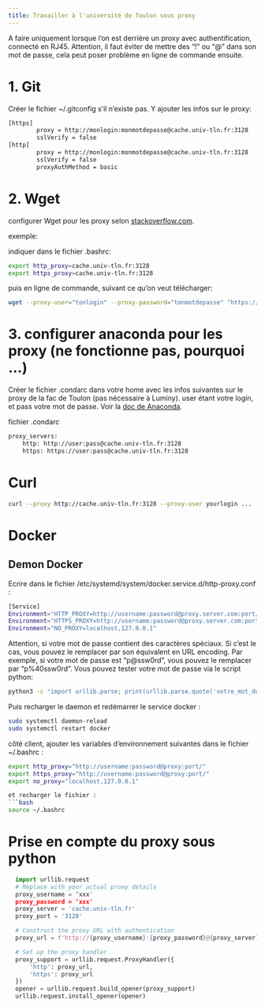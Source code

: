 ```yaml
---
title: Travailler à l'université de Toulon sous proxy
---
```


A faire uniquement lorsque l'on est derrière un proxy avec authentification, connecté en RJ45.
Attention, il faut éviter de mettre des "!" ou "@" dans son mot de passe, cela peut poser problème en ligne de commande ensuite.

# 1. Git

Créer le fichier ~/.gitconfig s'il n'existe pas. Y ajouter les infos sur le proxy:
```bash
[https]
        proxy = http://monlogin:monmotdepasse@cache.univ-tln.fr:3128
        sslVerify = false
[http]
        proxy = http://monlogin:monmotdepasse@cache.univ-tln.fr:3128
        sslVerify = false
        proxyAuthMethod = basic
```

# 2. Wget

configurer Wget pour les proxy selon [stackoverflow.com](https://stackoverflow.com/questions/11211705/how-to-set-proxy-for-wget).

exemple:

indiquer dans le fichier .bashrc:

```bash
export http_proxy=cache.univ-tln.fr:3128
export https_proxy=cache.univ-tln.fr:3128
```
puis en ligne de commande, suivant ce qu'on veut télécharger:
```bash
wget --proxy-user="tonlogin" --proxy-password="tonmotdepasse" "https://xxxx.tar.gz"
```

# 3. configurer anaconda pour les proxy (ne fonctionne pas, pourquoi ...)

Créer le fichier .condarc dans votre home avec les infos suivantes sur le proxy de la fac de Toulon (pas nécessaire à Luminy). user étant votre login, et pass votre mot de passe. Voir la [doc de Anaconda](https://docs.conda.io/projects/conda/en/latest/user-guide/configuration/use-condarc.html#config-proxy).

fichier .condarc

```bash
proxy_servers:
    http: http://user:pass@cache.univ-tln.fr:3128
    https: https://user:pass@cache.univ-tln.fr:3128
```

# Curl
```bash
curl --proxy http://cache.univ-tln.fr:3128 --proxy-user yourlogin ...
```

# Docker

## Demon Docker

Ecrire dans le fichier /etc/systemd/system/docker.service.d/http-proxy.conf :

```bash
[Service]
Environment="HTTP_PROXY=http://username:password@proxy.server.com:port/"
Environment="HTTPS_PROXY=http://username:password@proxy.server.com:port/"
Environment="NO_PROXY=localhost,127.0.0.1"
```
Attention, si votre mot de passe contient des caractères spéciaux. Si c'est le cas, vous pouvez le remplacer par son équivalent en URL encoding. Par exemple, si votre mot de passe est "p@ssw0rd", vous pouvez le remplacer par "p%40ssw0rd". Vous pouvez tester votre mot de passe via le script python:
```bash
python3 -c "import urllib.parse; print(urllib.parse.quote('votre_mot_de_passe'))"
```

Puis recharger le daemon et redémarrer le service docker :
```bash
sudo systemctl daemon-reload
sudo systemctl restart docker
```

côté client, ajouter les variables d'environnement suivantes dans le fichier ~/.bashrc :
```bash
export http_proxy="http://username:password@proxy:port/"
export https_proxy="http://username:password@proxy:port/"
export no_proxy="localhost,127.0.0.1"

et recharger le fichier :
```bash
source ~/.bashrc
```

# Prise en compte du proxy sous python

```python
  import urllib.request
  # Replace with your actual proxy details
  proxy_username = ‘xxx'
  proxy_password = ‘xxx'
  proxy_server = 'cache.univ-tln.fr'
  proxy_port = '3128'

  # Construct the proxy URL with authentication
  proxy_url = f'http://{proxy_username}:{proxy_password}@{proxy_server}:{proxy_port}'

  # Set up the proxy handler
  proxy_support = urllib.request.ProxyHandler({
      'http': proxy_url,
      'https': proxy_url
  })
  opener = urllib.request.build_opener(proxy_support)
  urllib.request.install_opener(opener)
```


